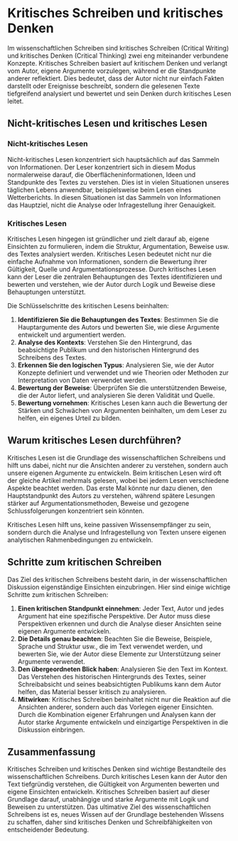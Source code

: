 # Kritisches Schreiben und kritisches Denken

Im wissenschaftlichen Schreiben sind kritisches Schreiben (Critical Writing) und kritisches Denken (Critical Thinking) zwei eng miteinander verbundene Konzepte. Kritisches Schreiben basiert auf kritischem Denken und verlangt vom Autor, eigene Argumente vorzulegen, während er die Standpunkte anderer reflektiert. Dies bedeutet, dass der Autor nicht nur einfach Fakten darstellt oder Ereignisse beschreibt, sondern die gelesenen Texte tiefgreifend analysiert und bewertet und sein Denken durch kritisches Lesen leitet.

## Nicht-kritisches Lesen und kritisches Lesen

### Nicht-kritisches Lesen

Nicht-kritisches Lesen konzentriert sich hauptsächlich auf das Sammeln von Informationen. Der Leser konzentriert sich in diesem Modus normalerweise darauf, die Oberflächeninformationen, Ideen und Standpunkte des Textes zu verstehen. Dies ist in vielen Situationen unseres täglichen Lebens anwendbar, beispielsweise beim Lesen eines Wetterberichts. In diesen Situationen ist das Sammeln von Informationen das Hauptziel, nicht die Analyse oder Infragestellung ihrer Genauigkeit.

### Kritisches Lesen

Kritisches Lesen hingegen ist gründlicher und zielt darauf ab, eigene Einsichten zu formulieren, indem die Struktur, Argumentation, Beweise usw. des Textes analysiert werden. Kritisches Lesen bedeutet nicht nur die einfache Aufnahme von Informationen, sondern die Bewertung ihrer Gültigkeit, Quelle und Argumentationsprozesse. Durch kritisches Lesen kann der Leser die zentralen Behauptungen des Textes identifizieren und bewerten und verstehen, wie der Autor durch Logik und Beweise diese Behauptungen unterstützt.

Die Schlüsselschritte des kritischen Lesens beinhalten:

1. **Identifizieren Sie die Behauptungen des Textes**: Bestimmen Sie die Hauptargumente des Autors und bewerten Sie, wie diese Argumente entwickelt und argumentiert werden.
2. **Analyse des Kontexts**: Verstehen Sie den Hintergrund, das beabsichtigte Publikum und den historischen Hintergrund des Schreibens des Textes.
3. **Erkennen Sie den logischen Typus**: Analysieren Sie, wie der Autor Konzepte definiert und verwendet und wie Theorien oder Methoden zur Interpretation von Daten verwendet werden.
4. **Bewertung der Beweise**: Überprüfen Sie die unterstützenden Beweise, die der Autor liefert, und analysieren Sie deren Validität und Quelle.
5. **Bewertung vornehmen**: Kritisches Lesen kann auch die Bewertung der Stärken und Schwächen von Argumenten beinhalten, um dem Leser zu helfen, ein eigenes Urteil zu bilden.

## Warum kritisches Lesen durchführen?

Kritisches Lesen ist die Grundlage des wissenschaftlichen Schreibens und hilft uns dabei, nicht nur die Ansichten anderer zu verstehen, sondern auch unsere eigenen Argumente zu entwickeln. Beim kritischen Lesen wird oft der gleiche Artikel mehrmals gelesen, wobei bei jedem Lesen verschiedene Aspekte beachtet werden. Das erste Mal könnte nur dazu dienen, den Hauptstandpunkt des Autors zu verstehen, während spätere Lesungen stärker auf Argumentationsmethoden, Beweise und gezogene Schlussfolgerungen konzentriert sein könnten.

Kritisches Lesen hilft uns, keine passiven Wissensempfänger zu sein, sondern durch die Analyse und Infragestellung von Texten unsere eigenen analytischen Rahmenbedingungen zu entwickeln.

## Schritte zum kritischen Schreiben

Das Ziel des kritischen Schreibens besteht darin, in der wissenschaftlichen Diskussion eigenständige Einsichten einzubringen. Hier sind einige wichtige Schritte zum kritischen Schreiben:

1. **Einen kritischen Standpunkt einnehmen**: Jeder Text, Autor und jedes Argument hat eine spezifische Perspektive. Der Autor muss diese Perspektiven erkennen und durch die Analyse dieser Ansichten seine eigenen Argumente entwickeln.
2. **Die Details genau beachten**: Beachten Sie die Beweise, Beispiele, Sprache und Struktur usw., die im Text verwendet werden, und bewerten Sie, wie der Autor diese Elemente zur Unterstützung seiner Argumente verwendet.
3. **Den übergeordneten Blick haben**: Analysieren Sie den Text im Kontext. Das Verstehen des historischen Hintergrunds des Textes, seiner Schreibabsicht und seines beabsichtigten Publikums kann dem Autor helfen, das Material besser kritisch zu analysieren.
4. **Mitwirken**: Kritisches Schreiben beinhaltet nicht nur die Reaktion auf die Ansichten anderer, sondern auch das Vorlegen eigener Einsichten. Durch die Kombination eigener Erfahrungen und Analysen kann der Autor starke Argumente entwickeln und einzigartige Perspektiven in die Diskussion einbringen.

## Zusammenfassung

Kritisches Schreiben und kritisches Denken sind wichtige Bestandteile des wissenschaftlichen Schreibens. Durch kritisches Lesen kann der Autor den Text tiefgründig verstehen, die Gültigkeit von Argumenten bewerten und eigene Einsichten entwickeln. Kritisches Schreiben basiert auf dieser Grundlage darauf, unabhängige und starke Argumente mit Logik und Beweisen zu unterstützen. Das ultimative Ziel des wissenschaftlichen Schreibens ist es, neues Wissen auf der Grundlage bestehenden Wissens zu schaffen, daher sind kritisches Denken und Schreibfähigkeiten von entscheidender Bedeutung.

